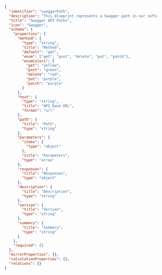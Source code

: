 ```json showLineNumbers
{
  "identifier": "swaggerPath",
  "description": "This blueprint represents a Swagger path in our software catalog",
  "title": "Swagger API Paths",
  "icon": "Swagger",
  "schema": {
    "properties": {
      "method": {
        "type": "string",
        "title": "Method",
        "default": "get",
        "enum": ["get", "post", "delete", "put", "patch"],
        "enumColors": {
          "get": "yellow",
          "post": "green",
          "delete": "red",
          "put": "purple",
          "patch": "purple"
        }
      },
      "host": {
        "type": "string",
        "title": "API Base URL",
        "format": "url"
      },
      "path": {
        "title": "Path",
        "type": "string"
      },
      "parameters": {
        "items": {
          "type": "object"
        },
        "title": "Parameters",
        "type": "array"
      },
      "responses": {
        "title": "Responses",
        "type": "object"
      },
      "description": {
        "title": "Description",
        "type": "string"
      },
      "version": {
        "title": "Version",
        "type": "string"
      },
      "summary": {
        "title": "Summary",
        "type": "string"
      }
    },
    "required": []
  },
  "mirrorProperties": {},
  "calculationProperties": {},
  "relations": {}
}
```
